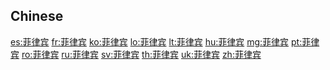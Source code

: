 {{also|菲律賓}}
==Chinese==
{{zh-see|菲律賓}}

[[es:菲律宾]]
[[fr:菲律宾]]
[[ko:菲律宾]]
[[lo:菲律宾]]
[[lt:菲律宾]]
[[hu:菲律宾]]
[[mg:菲律宾]]
[[pt:菲律宾]]
[[ro:菲律宾]]
[[ru:菲律宾]]
[[sv:菲律宾]]
[[th:菲律宾]]
[[uk:菲律宾]]
[[zh:菲律宾]]
